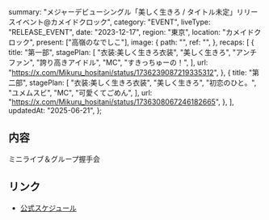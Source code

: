   summary:
    "メジャーデビューシングル「美しく生きろ / タイトル未定」リリースイベント@カメイドクロック",
  category: "EVENT",
  liveType: "RELEASE_EVENT",
  date: "2023-12-17",
  region: "東京",
  location: "カメイドクロック",
  present: ["高嶺のなでしこ"],
  image: {
    path: "",
    ref: "",
  },
  recaps: [
    {
      title: "第一部",
      stagePlan: [
        "衣装:美しく生きろ衣装",
        "美しく生きろ",
        "アンチファン",
        "誇り高きアイドル",
        "MC",
        "すきっちゅーの！",
      ],
      url: "https://x.com/Mikuru_hositani/status/1736239087219335312",
    },
    {
      title: "第二部",
      stagePlan: [
        "衣装:美しく生きろ衣装",
        "美しく生きろ",
        "初恋のひと。",
        "ユメムスビ",
        "MC",
        "可愛くてごめん",
      ],
      url: "https://x.com/Mikuru_hositani/status/1736308067246182665",
    },
  ],
  updatedAt: "2025-06-21",
};

## 内容

ミニライブ＆グループ握手会

## リンク

- [公式スケジュール](https://takanenonadeshiko.jp/?p=1587)
